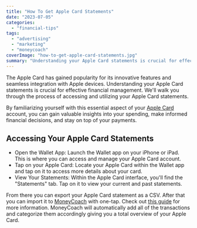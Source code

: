 ```yaml
---
title: "How To Get Apple Card Statements"
date: "2023-07-05"
categories: 
  - "financial-tips"
tags: 
  - "advertising"
  - "marketing"
  - "moneycoach"
coverImage: "how-to-get-apple-card-statements.jpg"
summary: "Understanding your Apple Card statements is crucial for effective financial management."
---
```

The Apple Card has gained popularity for its innovative features and seamless integration with Apple devices. Understanding your Apple Card statements is crucial for effective financial management. We'll walk you through the process of accessing and utilizing your Apple Card statements. 

By familiarizing yourself with this essential aspect of your [Apple Card](blog/how-to-view-apple-card-statements) account, you can gain valuable insights into your spending, make informed financial decisions, and stay on top of your payments.

## Accessing Your Apple Card Statements

- Open the Wallet App: Launch the Wallet app on your iPhone or iPad. This is where you can access and manage your Apple Card account.
- Tap on your Apple Card: Locate your Apple Card within the Wallet app and tap on it to access more details about your card.
- View Your Statements: Within the Apple Card interface, you'll find the "Statements" tab. Tap on it to view your current and past statements.

From there you can export your Apple Card statement as a CSV. After that you can import it to [MoneyCoach](/) with one-tap. Check out [this guide](/guides/how-to-import-apple-card-statements) for more information. MoneyCoach will automatically add all of the transactions and categorize them accordingly giving you a total overview of your Apple Card.